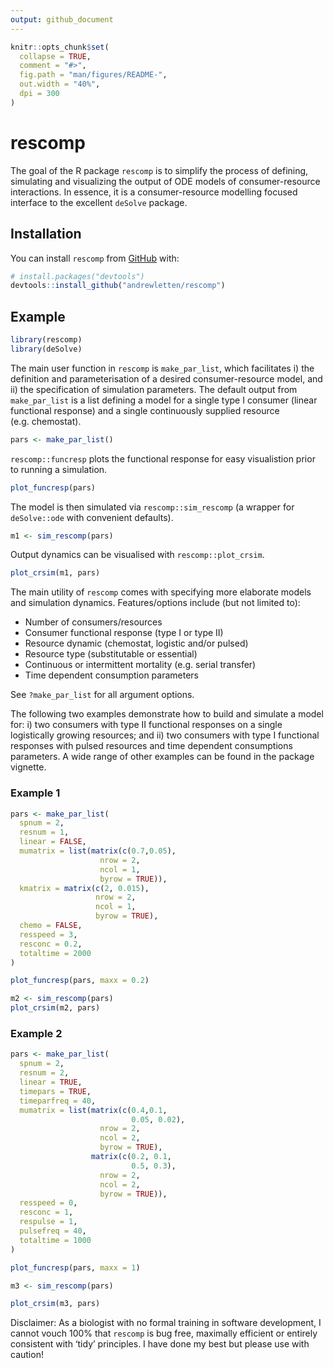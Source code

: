 ```yaml
---
output: github_document
---
```


<!-- README.md is generated from README.Rmd. Please edit that file -->

```r
knitr::opts_chunk$set(
  collapse = TRUE,
  comment = "#>",
  fig.path = "man/figures/README-",
  out.width = "40%",
  dpi = 300
)
```

# rescomp

<!-- badges: start -->
<!-- badges: end -->

The goal of the R package `rescomp` is to simplify the process of defining, simulating and visualizing the output of ODE models of consumer-resource interactions. In essence, it is a consumer-resource modelling focused interface to the excellent `deSolve` package.

## Installation

You can install `rescomp` from [GitHub](https://github.com/) with:

``` r
# install.packages("devtools")
devtools::install_github("andrewletten/rescomp")
```
## Example

```r
library(rescomp)
library(deSolve)
```

The main user function in `rescomp` is `make_par_list`, which facilitates i) the definition and parameterisation of a desired consumer-resource model, and ii) the specification of simulation parameters. The default output from `make_par_list` is a list defining a model for a single type I consumer (linear functional response) and a single continuously supplied resource (e.g. chemostat).

```r
pars <- make_par_list()
```

`rescomp::funcresp` plots the functional response for easy visualistion prior to running a simulation.

```r
plot_funcresp(pars)
```

<!-- `rescomp::time_vals` sets the simulation length (and other resource pulse frequency if required). The default simulation length is 1000. The function `initiate_state` sets the starting values of state variables defaulting to 10 for consumers and the resource supply concentration for resources.  -->

The model is then simulated via `rescomp::sim_rescomp` (a wrapper for `deSolve::ode` with convenient defaults).

```r
m1 <- sim_rescomp(pars)
```

Output dynamics can be visualised with `rescomp::plot_crsim`.

```r
plot_crsim(m1, pars) 
```


The main utility of `rescomp` comes with specifying more elaborate models and simulation dynamics. Features/options include (but not limited to): 

- Number of consumers/resources
- Consumer functional response (type I or type II)
- Resource dynamic (chemostat, logistic and/or pulsed)
- Resource type (substitutable or essential)
- Continuous or intermittent mortality (e.g. serial transfer)
- Time dependent consumption parameters 


See `?make_par_list` for all argument options. 

The following two examples demonstrate how to build and simulate a model for: i) two consumers with type II functional responses on a single logistically growing resources; and ii) two consumers with type I functional responses with pulsed resources and time dependent consumptions parameters. A wide range of other examples can be found in the package vignette. 

### Example 1

```r
pars <- make_par_list(
  spnum = 2, 
  resnum = 1,
  linear = FALSE,
  mumatrix = list(matrix(c(0.7,0.05), 
                    nrow = 2, 
                    ncol = 1,
                    byrow = TRUE)),
  kmatrix = matrix(c(2, 0.015), 
                   nrow = 2, 
                   ncol = 1, 
                   byrow = TRUE),  
  chemo = FALSE,
  resspeed = 3,
  resconc = 0.2,
  totaltime = 2000
)
```

```r
plot_funcresp(pars, maxx = 0.2)
```

```r
m2 <- sim_rescomp(pars)
plot_crsim(m2, pars) 
```

### Example 2

```r
pars <- make_par_list(
  spnum = 2, 
  resnum = 2,
  linear = TRUE,
  timepars = TRUE,
  timeparfreq = 40,
  mumatrix = list(matrix(c(0.4,0.1,
                           0.05, 0.02), 
                    nrow = 2, 
                    ncol = 2,
                    byrow = TRUE),
                  matrix(c(0.2, 0.1,
                           0.5, 0.3), 
                    nrow = 2, 
                    ncol = 2,
                    byrow = TRUE)),
  resspeed = 0,
  resconc = 1,
  respulse = 1,
  pulsefreq = 40,
  totaltime = 1000
)
```

```r
plot_funcresp(pars, maxx = 1)
```

```r
m3 <- sim_rescomp(pars)
```

```r
plot_crsim(m3, pars) 
```

Disclaimer: As a biologist with no formal training in software development, I cannot vouch 100% that `rescomp` is bug free, maximally efficient or entirely consistent with 'tidy' principles. I have done my best but please use with caution!
